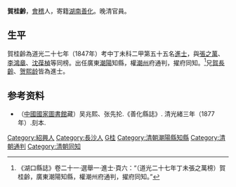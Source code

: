 '''賀桂齡'''，[[會稽|會稽]]人，寄籍[[湖南|湖南]][[善化縣|善化]]。晚清官員。

==生平==
賀桂齡為道光二十七年（1847年）考中丁未科二甲第五十五名[[進士|進士]]，與[[張之萬|張之萬]]、[[李鴻章|李鴻章]]、[[沈葆楨|沈葆楨]]等同榜。出任廣東[[潮陽|潮陽]]知縣，權[[潮州|潮州]]府通判，擢府同知。<ref>《湖口縣誌》卷二十一·選舉一·進士·頁六：“（道光二十七年丁未張之萬榜）賀桂齡，廣東潮陽知縣，權潮州府通判，擢府同知。”</ref>兄[[賀長齡|賀長齡]]、[[贺熙龄|贺熙龄]]皆為進士。

== 参考资料 ==
{{reflist}}

*（[[中國國家圖書館|中國國家圖書館]]藏）吴兆熙、张先抡.《善化縣誌》. 清光緒三年（1877年）.刻本.

{{道光二十七年丁未科殿試金榜}}

{{Authority control}}

{{DEFAULTSORT:He賀}}
[[Category:紹興人|Category:紹興人]]
[[Category:長沙人|Category:長沙人]]
[[Category:賀姓|G桂]]
[[Category:清朝潮陽縣知縣|Category:清朝潮陽縣知縣]]
[[Category:清朝通判|Category:清朝通判]]
[[Category:清朝同知|Category:清朝同知]]


{{清朝人物小作品}}